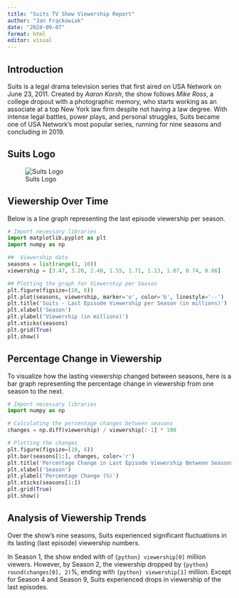 ```yaml
---
title: "Suits TV Show Viewership Report"
author: "Jan Frąckowiak"
date: "2024-09-07"
format: html
editor: visual
---
```


## Introduction
Suits is a legal drama television series that first aired on USA Network on June 23, 2011. Created by *Aaron Korsh*, the show follows *Mike Ross*, a college dropout with a photographic memory, who starts working as an associate at a top New York law firm despite not having a law degree. With intense legal battles, power plays, and personal struggles, Suits became one of USA Network's most popular series, running for nine seasons and concluding in 2019.

## Suits Logo
![Suits Logo](suits_logo.png)

## Viewership Over Time
Below is a line graph representing the last episode viewership per season.

```python
# Import necessary libraries
import matplotlib.pyplot as plt
import numpy as np

##  Viewership data
seasons = list(range(1, 10))
viewership = [3.47, 3.20, 2.40, 1.55, 1.71, 1.13, 1.07, 0.74, 0.86]

## Plotting the graph for Viewership per Season
plt.figure(figsize=(10, 6))
plt.plot(seasons, viewership, marker='o', color='b', linestyle='--')
plt.title('Suits - Last Episode Viewership per Season (in millions)')
plt.xlabel('Season')
plt.ylabel('Viewership (in millions)')
plt.xticks(seasons)
plt.grid(True)
plt.show()
```

## Percentage Change in Viewership
To visualize how the lasting viewership changed between seasons, here is a bar graph representing the percentage change in viewership from one season to the next.

```python
# Import necessary libraries
import numpy as np

# Calculating the percentage changes between seasons
changes = np.diff(viewership) / viewership[:-1] * 100

# Plotting the changes
plt.figure(figsize=(10, 6))
plt.bar(seasons[1:], changes, color='r')
plt.title('Percentage Change in Last Episode Viewership Between Seasons')
plt.xlabel('Season')
plt.ylabel('Percentage Change (%)')
plt.xticks(seasons[1:])
plt.grid(True)
plt.show()
```

## Analysis of Viewership Trends
Over the show's nine seasons, Suits experienced significant fluctuations in its lasting (last episode) viewership numbers.

In Season 1, the show ended with of `{python} viewership[0]` million viewers.
However, by Season 2, the viewership dropped by `{python} round(changes[0], 2)`%, ending with `{python} viewership[1]` million.
Except for Season 4 and Season 9, Suits experienced drops in viewership of the last episodes.